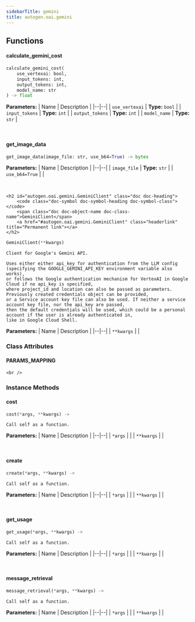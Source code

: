```yaml
---
sidebarTitle: gemini
title: autogen.oai.gemini
---
```


## Functions

<code class="doc-symbol doc-symbol-heading doc-symbol-function"></code>
#### calculate_gemini_cost
<a href="#autogen.oai.gemini..calculate_gemini_cost" class="headerlink" title="Permanent link"></a>

```python
calculate_gemini_cost(
    use_vertexai: bool,
    input_tokens: int,
    output_tokens: int,
    model_name: str
) -> float
```

    

<b>Parameters:</b>
| Name | Description |
|--|--|
| `use_vertexai` | **Type:** `bool` |
| `input_tokens` | **Type:** `int` |
| `output_tokens` | **Type:** `int` |
| `model_name` | **Type:** `str` |

<br />

<code class="doc-symbol doc-symbol-heading doc-symbol-function"></code>
#### get_image_data
<a href="#autogen.oai.gemini..get_image_data" class="headerlink" title="Permanent link"></a>

```python
get_image_data(image_file: str, use_b64=True) -> bytes
```

    

<b>Parameters:</b>
| Name | Description |
|--|--|
| `image_file` | **Type:** `str` |
| `use_b64=True` |  |

<br />

    <h2 id="autogen.oai.gemini.GeminiClient" class="doc doc-heading">
        <code class="doc-symbol doc-symbol-heading doc-symbol-class"></code>
        <span class="doc doc-object-name doc-class-name">GeminiClient</span>
        <a href="#autogen.oai.gemini.GeminiClient" class="headerlink" title="Permanent link"></a>
    </h2>

```python
GeminiClient(**kwargs)
```

    Client for Google's Gemini API.
    
    Uses either either api_key for authentication from the LLM config
    (specifying the GOOGLE_GEMINI_API_KEY environment variable also works),
    or follows the Google authentication mechanism for VertexAI in Google Cloud if no api_key is specified,
    where project_id and location can also be passed as parameters. Previously created credentials object can be provided,
    or a Service account key file can also be used. If neither a service account key file, nor the api_key are passed,
    then the default credentials will be used, which could be a personal account if the user is already authenticated in,
    like in Google Cloud Shell.

<b>Parameters:</b>
| Name | Description |
|--|--|
| `**kwargs` |  |

### Class Attributes

<code class="doc-symbol doc-symbol-heading doc-symbol-attribute"></code>
#### PARAMS_MAPPING
<a href="#autogen.oai.gemini.GeminiClient.PARAMS_MAPPING" class="headerlink" title="Permanent link"></a>

    <br />

### Instance Methods

<code class="doc-symbol doc-symbol-heading doc-symbol-method"></code>
#### cost
<a href="#autogen.oai.gemini.GeminiClient.cost" class="headerlink" title="Permanent link"></a>

```python
cost(*args, **kwargs) -> 
```

    Call self as a function.

<b>Parameters:</b>
| Name | Description |
|--|--|
| `*args` |  |
| `**kwargs` |  |

<br />

<code class="doc-symbol doc-symbol-heading doc-symbol-method"></code>
#### create
<a href="#autogen.oai.gemini.GeminiClient.create" class="headerlink" title="Permanent link"></a>

```python
create(*args, **kwargs) -> 
```

    Call self as a function.

<b>Parameters:</b>
| Name | Description |
|--|--|
| `*args` |  |
| `**kwargs` |  |

<br />

<code class="doc-symbol doc-symbol-heading doc-symbol-method"></code>
#### get_usage
<a href="#autogen.oai.gemini.GeminiClient.get_usage" class="headerlink" title="Permanent link"></a>

```python
get_usage(*args, **kwargs) -> 
```

    Call self as a function.

<b>Parameters:</b>
| Name | Description |
|--|--|
| `*args` |  |
| `**kwargs` |  |

<br />

<code class="doc-symbol doc-symbol-heading doc-symbol-method"></code>
#### message_retrieval
<a href="#autogen.oai.gemini.GeminiClient.message_retrieval" class="headerlink" title="Permanent link"></a>

```python
message_retrieval(*args, **kwargs) -> 
```

    Call self as a function.

<b>Parameters:</b>
| Name | Description |
|--|--|
| `*args` |  |
| `**kwargs` |  |

<br />